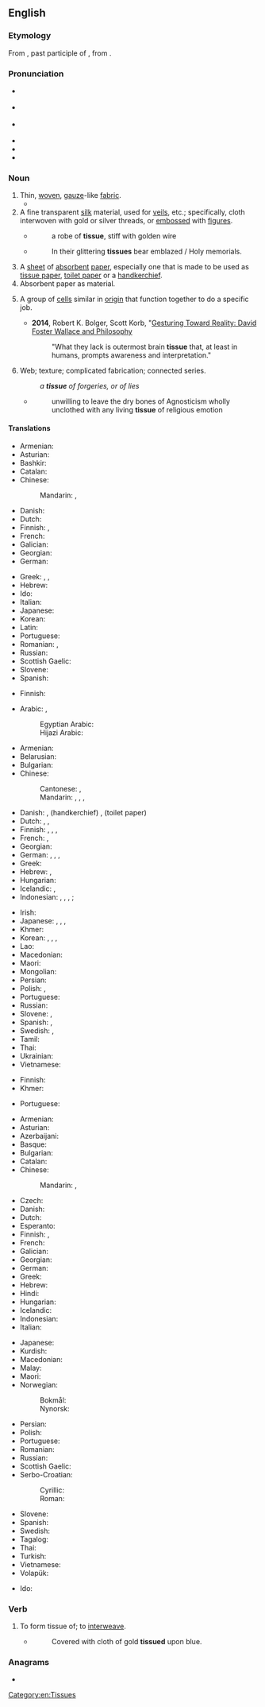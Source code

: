 ==English==

===Etymology===
From {{der|en|fro|tissu}}, past participle of {{m|fro|tistre}}, from {{der|en|la|texere}}.

===Pronunciation===
* {{a|UK}} {{IPA|en|/ˈtɪʃu/}}
* {{a|RP}} {{IPA|en|/ˈtɪsjuː/}}
* {{a|GenAm}} {{IPA|en|/ˈtɪʃu/}}
* {{audio|en|en-us-tissue.ogg|Audio (US)}}
* {{audio|en|En-uk-tissue.ogg|Audio (UK)}}
* {{rhymes|en|ɪsjuː|ɪʃuː}}

===Noun===
{{en-noun|~}}

# Thin, [[woven]], [[gauze]]-like [[fabric]].
#* {{quote-book|en|year=1963|author={{w|Margery Allingham}}|title={{w|The China Governess}}| chapter=17| url=http://openlibrary.org/works/OL2004261W| passage=The face which emerged was not reassuring. It was blunt and grey, the nose springing thick and flat from high on the frontal bone of the forehead, whilst his eyes were narrow slits of dark in a tight bandage of '''tissue'''.&nbsp;[…].}}
# A fine transparent [[silk]] material, used for [[veil]]s, etc.; specifically, cloth interwoven with gold or silver threads, or [[emboss]]ed with [[figure]]s.
#* {{rfdatek|en|Dryden}}
#*: a robe of '''tissue''', stiff with golden wire
#* {{rfdatek|en|John Milton}}
#*: In their glittering '''tissues''' bear emblazed / Holy memorials.
# A [[sheet]] of [[absorbent]] [[paper]], especially one that is made to be used as [[tissue paper]], [[toilet paper]] or a [[handkerchief]].
# Absorbent paper as material.
# {{lb|en|biology}} A group of [[cells]] similar in [[origin]] that function together to do a specific job.
#* '''2014''', Robert K. Bolger, Scott Korb, "[https://books.google.com/books?id=_AKKAwAAQBAJ&pg=PA104&dq=tissue+foster+wallace&hl=en&sa=X&ved=0CDUQ6AEwAWoVChMI9tLj8vOqxwIVl0GICh2OVwiB#v=onepage&q=tissue%20foster%20wallace&f=false Gesturing Toward Reality: David Foster Wallace and Philosophy]
#*: "What they lack is outermost brain '''tissue''' that, at least in humans, prompts awareness and interpretation."
# Web; texture; complicated fabrication; connected series.
#: ''a '''tissue''' of forgeries, or of lies''
#* {{rfdatek|en|A. J. Balfour}}
#*: unwilling to leave the dry bones of Agnosticism wholly unclothed with any living '''tissue''' of religious emotion

====Translations====
{{trans-top|woven fabric}}
* Armenian: {{t+|hy|գործվածք}}
* Asturian: {{t|ast|texíu|m}}
* Bashkir: {{t|ba|туҡыма}}
* Catalan: {{t+|ca|teixit|m}}
* Chinese:
*: Mandarin: {{t+|cmn|組織|sc=Hani}}, {{t+|cmn|组织|tr=zǔzhī|sc=Hani}}
* Danish: {{t+|da|stof}}
* Dutch: {{t+|nl|weefsel|n}}
* Finnish: {{t+|fi|harsokangas}}, {{t|fi|harsokudos}}
* French: {{t+|fr|tissu|m}}
* Galician: {{t|gl|tecido|m}}
* Georgian: {{t|ka|ქსოვილი|sc=Geor}}
* German: {{t+|de|Gewebe|n}}
{{trans-mid}}
* Greek: {{t+|el|ύφασμα|n|sc=Grek}}, {{t+|el|πλέγμα|n|sc=Grek}}, {{t+|el|ορμαθός|m|sc=Grek}}
* Hebrew: {{t+|he|רקמה|f}}
* Ido: {{t+|io|texajo|m}}
* Italian: {{t+|it|tessuto}}
* Japanese: {{t+|ja|織物|tr=おりもの, orimono}}
* Korean: {{t+|ko|조직}}
* Latin: {{t+|la|textus}}
* Portuguese: {{t+|pt|tecido|m}}
* Romanian: {{t+|ro|batistă|f}}, {{t+|ro|șervețel|n}}
* Russian: {{t+|ru|ткань|f}}
* Scottish Gaelic: {{t|gd|eadar-fhighe|m}}
* Slovene: {{t+|sl|robec|m}}
* Spanish: {{t+|es|tejido|m}}
{{trans-bottom}}

{{trans-top|fine, transparent silk material}}
* Finnish: {{t|fi|silkkiharso}}
{{trans-mid}}
{{trans-bottom}}

{{trans-top|sheet of absorbent paper}}
* Arabic: {{t|ar|مَنْدِيل|m}}, {{t|ar|مِنْدِيل|m}}
*: Egyptian Arabic: {{t|arz|منديل|m|tr=mandil|sc=Arab}}
*: Hijazi Arabic: {{t|acw|منديل|m|tr=mandīl|sc=Arab}}
* Armenian: {{t+|hy|անձեռոցիկ|sc=Armn}}
* Belarusian: {{t|be|сурвэ́тка|f|sc=Cyrl}}
* Bulgarian: {{t|bg|салфе́тка|f}}
* Chinese:
*: Cantonese: {{t|yue|紙巾}}, {{t|yue|纸巾|tr=zi2 gan1}}
*: Mandarin: {{t+|cmn|面巾紙|sc=Hani}}, {{t|cmn|面巾纸|tr=miànjīnzhǐ|sc=Hani}}, {{t+|cmn|紙巾|sc=Hani}}, {{t+|cmn|纸巾|tr=zhǐjīn|sc=Hani}}
* Danish: {{t+|da|serviet}}, (handkerchief) {{t+|da|lommetørklæde}}, (toilet paper) {{t+|da|toiletpapir}}
* Dutch: {{t+|nl|zakdoek|m}}, {{t|nl|papieren zakdoekje|n}}, {{t+|nl|tissue|m}}
* Finnish: {{t+|fi|talouspaperi}}, {{t|fi|paperiliina}}, {{qualifier|handkerchief}} {{t|fi|paperinenäliina}}, {{qualifier|sheet of toilet paper}} {{t+|fi|vessapaperiarkki}}
* French: {{t|fr|mouchoir en papier|m}}, {{t+|fr|kleenex|m}}
* Georgian: {{t|ka|ხელსახოცი|sc=Geor}}
* German: {{t+|de|Papier|n}}, {{t+|de|Tuch|n}}, {{qualifier|toilet paper}} {{t+|de|Toilettenpapier|n}}, {{qualifier|handkerchief}} {{t+|de|Taschentuch|n}}
* Greek: {{t+|el|χαρτί|n|sc=Grek}}
* Hebrew: {{t|he|טישו|m|sc=Hebr}}, {{t|he|נייר סופג|m|sc=Hebr}}
* Hungarian: {{t|hu|papír zsebkendő}}
* Icelandic: {{t|is|þurrka|f}}, {{t|is|pappírsþurrka|f}}
* Indonesian: {{qualifier|napkin}} {{t+|id|serbet}}, {{qualifier|toilet paper}} {{t+|id|kertas toilet}}, {{qualifier|handkerchief}}, {{t+|id|saputangan}}; {{t+|id|kacu}}
{{trans-mid}}
* Irish: {{t|ga|ciarsúr páipéir|m}}
* Japanese: {{t|ja|ティッシュペーパー|tr=tisshu pēpā}}, {{t|ja|ティッシュ|tr=tisshu|sc=Jpan}}, {{t|ja|鼻紙|tr=はながみ, hanagami|sc=Jpan}}, {{t|ja|塵紙|tr=ちりがみ, chirigami|sc=Jpan}}
* Khmer: {{t-needed|km}}
* Korean: {{t|ko|박엽지}}, {{t|ko|티슈 페이퍼}}, {{t|ko|티슈}}, {{t+|ko|화장지}}
* Lao: {{t-needed|lo}}
* Macedonian: {{t|mk|салфе́тка|f}}
* Maori: {{t|mi|rauangiangi}}
* Mongolian: {{t+|mn|нэхмэл|sc=Cyrl}}
* Persian: {{t+|fa|دستمال|tr=dastmal}}
* Polish: {{t|pl|[[chusteczka]] [[higieniczna]]|f}}, {{t+|pl|chusteczka|f}}
* Portuguese: {{t|pt|lenço de papel}}
* Russian: {{t+|ru|салфе́тка|f}}
* Slovene: {{t+|sl|robec|m}}, {{t|sl|robček|m}}
* Spanish: {{t+|es|tejido|m}}, {{t+|es|pañuelo|m}}
* Swedish: {{t+|sv|näsduk|c}}, {{t|sv|pappersnäsduk|c}}
* Tamil: {{t|ta|மெல்லிழுப்புத்தாள்|sc=Taml}}
* Thai: {{t+|th|ทิชชู่}}
* Ukrainian: {{t|uk|серве́тка|f|sc=Cyrl}}
* Vietnamese: {{t|vi|khăn giấy}}
{{trans-bottom}}

{{trans-top|paper material}}
* Finnish: {{t+|fi|pehmopaperi}}
* Khmer: {{t-needed|km}}
{{trans-mid}}
* Portuguese: {{t|pt|[[papel]] [[absorvente]]|m}}
{{trans-bottom}}

{{trans-top|aggregation of cells}}
* Armenian: {{t+|hy|հյուսվածք}}
* Asturian: {{t|ast|texíu|m}}
* Azerbaijani: {{t|az|toxuma}}
* Basque: {{t+|eu|ehun}}
* Bulgarian: {{t+|bg|тъкан|f}}
* Catalan: {{t+|ca|teixit|m}}
* Chinese:
*: Mandarin: {{t+|cmn|組織|sc=Hani}}, {{t+|cmn|组织|tr=zǔzhī|sc=Hani}}
* Czech: {{t+|cs|tkáň|f}}
* Danish: {{t+|da|væv|n}}
* Dutch: {{t+|nl|weefsel|n}}
* Esperanto: {{t|eo|histo}}
* Finnish: {{t+|fi|kudos}}, {{t+|fi|solukko}}
* French: {{t+|fr|tissu|m}}
* Galician: {{t|gl|tecido|m}}
* Georgian: {{t|ka|ქსოვილი|sc=Geor}}
* German: {{t+|de|Gewebe|n}}
* Greek: {{t+|el|ιστός|m|sc=Grek}}
* Hebrew: {{t+|he|רקמה|f|sc=Hebr}}
* Hindi: {{t|hi|ऊतक|m}}
* Hungarian: {{t+|hu|szövet}}
* Icelandic: {{t+|is|vefur|m}}
* Indonesian: {{t+|id|jaringan}}
* Italian: {{t+|it|tessuto|m}}
{{trans-mid}}
* Japanese: {{t+|ja|組織|tr=そしき, soshiki}}
* Kurdish: {{t+|ku|şane|f}}
* Macedonian: {{t|mk|ткиво|n|sc=Cyrl}}
* Malay: {{t|ms|tisu}}
* Maori: {{t|mi|pūtautau}}
* Norwegian:
*: Bokmål: {{t|nb|vev|n}}
*: Nynorsk: {{t+|nn|vev|n}}
* Persian: {{t+|fa|بافت|tr=baaft|sc=Arab}}
* Polish: {{t+|pl|tkanka|f}}
* Portuguese: {{t+|pt|tecido|m}}
* Romanian: {{t+|ro|țesut|n}}
* Russian: {{t+|ru|ткань|f}}
* Scottish Gaelic: {{t|gd|maothran|m}}
* Serbo-Croatian:
*: Cyrillic: {{t|sh|ткиво|n|sc=Cyrl}}
*: Roman: {{t+|sh|tkivo|n}}
* Slovene: {{t+|sl|tkivo|n}}
* Spanish: {{t+|es|tejido|m}}
* Swedish: {{t+|sv|vävnad|c}}
* Tagalog: {{t|tl|sihayan}}
* Thai: {{t+|th|เนื้อเยื่อ}}
* Turkish: {{t+|tr|doku}}
* Vietnamese: {{t+|vi|mô}}
* Volapük: {{t|vo|histun}}
{{trans-bottom}}

{{checktrans-top}}
* Ido: {{t+check|io|texajo}}
{{trans-mid}}
{{trans-bottom}}

===Verb===
{{en-verb|tissu}}

# To form tissue of; to [[interweave]].
#* {{rfdatek|en|Francis Bacon}}
#*: Covered with cloth of gold '''tissued''' upon blue.

===Anagrams===
* {{anagrams|en|a=eisstu|Eustis|suites}}

[[Category:en:Tissues]]